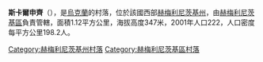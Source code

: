 {{coord|49|30|28|N|27|1|0|E|scale:100000|display=title}}

'''斯卡爾申齊'''（{{lang-uk|Скаржинці}}），是[[烏克蘭|烏克蘭]]的村落，位於該國西部[[赫梅利尼茨基州|赫梅利尼茨基州]]，由[[赫梅利尼茨基區|赫梅利尼茨基區]]負責管轄，面積1.12平方公里，海拔高度347米，2001年人口222，人口密度每平方公里198.2人。

{{DEFAULTSORT:Скаржинці}}
[[Category:赫梅利尼茨基州村落|Category:赫梅利尼茨基州村落]]
[[Category:赫梅利尼茨基區村落|Category:赫梅利尼茨基區村落]]


{{Khmelnytskyi-geo-stub}}